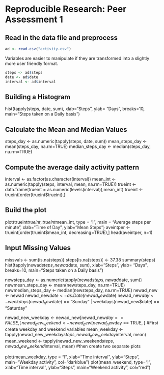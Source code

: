 # Reproducible Research: Peer Assessment 1
## Read in the data file and preprocess
```r
ad <- read.csv("activity.csv")
```
Variables are easier to manipulate if they are transformed into a slightly more user friendly format.
```r
steps <- ad$steps
date <- ad$date
interval <- ad$interval
```
## Building a Histogram
hist(tapply(steps, date, sum), xlab="Steps", ylab= "Days", breaks=10, main="Steps taken on a Daily basis")

## Calculate the Mean and Median Values
steps_day <- as.numeric(tapply(steps, date, sum))
mean_steps_day <- mean(steps_day, na.rm=TRUE)
median_steps_day <- median(steps_day, na.rm=TRUE)

## Compute the average daily activity pattern
interval <- as.factor(as.character(interval))
mean_int <- as.numeric(tapply(steps, interval, mean, na.rm=TRUE))
trueint <- data.frame(trueint = as.numeric(levels(interval)),mean_int)
trueint <- trueint[order(trueint$trueint),]

## Build the plot
plot(trueint$trueint, trueint$mean_int, type = "l", main = "Average steps per minute", xlab="Time of Day", ylab="Mean Steps")
aveintper <- trueint[order(trueint$mean_int, decreasing=TRUE),]
head(aveintper, n=1)

## Input Missing Values
missvals <- sum(is.na(steps))
steps[is.na(steps)] <- 37.38
summary(steps)
hist(tapply(newad$steps, newad$date, sum), xlab="Steps", ylab= "Days", breaks=10, main="Steps taken on a Daily basis")

newsteps_day <- as.numeric(tapply(newad$steps, newad$date, sum))
newmean_steps_day <- mean(newsteps_day, na.rm=TRUE)
newmedian_steps_day <- median(newsteps_day, na.rm=TRUE)
newad_new <- newad
newad_new$date <- as.Date(newad_new$date)
newad_new$day <- weekdays(newad_new$date) == "Sunday"  | weekdays(newad_new$date) == "Saturday"

newad_new_weekday <- newad_new[newad_new$day == FALSE, ]
newad_new_weekend <- newad_new[newad_new$day == TRUE, ]
#First create weekday and weekend variables
mean_weekday <- tapply(newad_new_weekday$steps, newad_new_weekday$interval, mean)
mean_weekend <- tapply(newad_new_weekend$steps, newad_new_weekend$interval, mean)
#then create two separate plots

plot(mean_weekday, type = "l", xlab="Time interval", ylab="Steps", main="Weekday activity", col="darkblue")
plot(mean_weekend, type="l", xlab="Time interval", ylab="Steps", main="Weekend activity", col="red")
